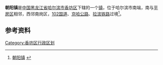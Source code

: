 {{中国乡级行政区
| 行政区全称 = 朝阳镇
| 景观照片文件名 =
| 景观照片描述 =
| 汉语拼音 =
| 上级行政区 = [[黑龙江省|黑龙江省]][[哈尔滨市|哈尔滨市]][[香坊区|香坊区]]
| 行政区类别 = [[镇|镇]]
| LowerDivisions =10个行政村，13个自然屯，2个居民委
| 行政区划代码 = 230110103
| 地理坐标 =
| 总面积 = 
| 户籍人口 = 
| 户籍人口年份 =
| 常住人口 = 
| 常住人口年份 =
| 人口密度 =
| 行政区划 = 
| 官方网站 =
| 政府驻地 = 
| 邮政编码 =150000
| 毗邻行政区 =
| 位置图文件名 =
| 位置图描述 =
}}

'''朝阳镇'''是[[中国|中国]][[黑龙江省|黑龙江省]][[哈尔滨市|哈尔滨市]][[香坊区|香坊区]]下辖的一个[[镇|镇]]，位于哈尔滨市南端，南与[[平房区|平房区]]相邻，西邻南岗区，[[102国道|102国道]]、[[京哈公路|京哈公路]]、[[拉滨铁路|拉滨铁路]]过境<ref>[http://www.chinaquhua.cn/heilongjiang/ 朝阳镇] {{webarchive|url=https://web.archive.org/web/20110822123644/http://www.chinaquhua.cn/heilongjiang/ |date=2011-08-22 }}</ref>。

==参考资料==
{{reflist}}

{{哈尔滨市香坊区行政区划}}

[[Category:香坊区行政区划|Category:香坊区行政区划]]